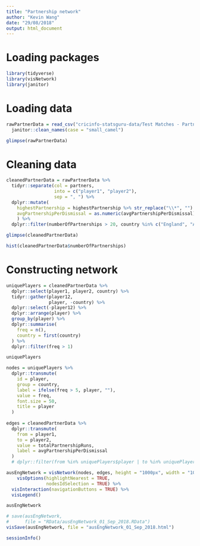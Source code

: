 ```yaml
---
title: "Partnership network"
author: "Kevin Wang"
date: "29/08/2018"
output: html_document
---
```


# Loading packages
```r
library(tidyverse)
library(visNetwork)
library(janitor)
```

# Loading data
```r
rawPartnerData = read_csv("cricinfo-statsguru-data/Test Matches - Partnerships.csv") %>% 
  janitor::clean_names(case = "small_camel")

glimpse(rawPartnerData)

```

# Cleaning data
```r
cleanedPartnerData = rawPartnerData %>% 
  tidyr::separate(col = partners, 
                  into = c("player1", "player2"), 
                  sep = ", ") %>% 
  dplyr::mutate(
    highestPartnership = highestPartnership %>% str_replace("\\*", "") %>% as.integer,
    avgPartnershipPerDismissal = as.numeric(avgPartnershipPerDismissal)
    ) %>% 
  dplyr::filter(numberOfPartnerships > 20, country %in% c("England", "Australia"))

glimpse(cleanedPartnerData)

hist(cleanedPartnerData$numberOfPartnerships)
```


# Constructing network
```r
uniquePlayers = cleanedPartnerData %>% 
  dplyr::select(player1, player2, country) %>% 
  tidyr::gather(player12, 
                player, -country) %>% 
  dplyr::select(-player12) %>% 
  dplyr::arrange(player) %>% 
  group_by(player) %>% 
  dplyr::summarise(
    freq = n(),
    country = first(country)
  ) %>% 
  dplyr::filter(freq > 1)

uniquePlayers

nodes = uniquePlayers %>% 
  dplyr::transmute(
    id = player, 
    group = country, 
    label = ifelse(freq > 5, player, ""),
    value = freq,
    font.size = 50,
    title = player
  )
  
edges = cleanedPartnerData %>% 
  dplyr::transmute(
    from = player1, 
    to = player2,
    value = totalPartnershipRuns,
    label = avgPartnershipPerDismissal
  )
  # dplyr::filter(from %in% uniquePlayers$player | to %in% uniquePlayers$player)

ausEngNetwork = visNetwork(nodes, edges, height = "1000px", width = "1000px") %>% 
    visOptions(highlightNearest = TRUE, 
               nodesIdSelection = TRUE) %>% 
  visInteraction(navigationButtons = TRUE) %>% 
  visLegend()

ausEngNetwork
```


```r
# save(ausEngNetwork, 
#      file = "RData/ausEngNetwork_01_Sep_2018.RData")
visSave(ausEngNetwork, file = "ausEngNetwork_01_Sep_2018.html")
```




```r
sessionInfo()
```

